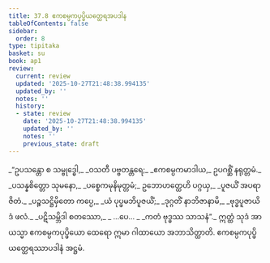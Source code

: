 ```yaml
---
title: 37.8 ဧကစမ္ပကပုပ္ဖိယတ္ထေရအပဒါန
tableOfContents: false
sidebar:
  order: 8
type: tipitaka
basket: su
book: ap1
review:
  current: review
  updated: '2025-10-27T21:48:38.994135'
  updated_by: ''
  notes: ''
  history:
  - state: review
    date: '2025-10-27T21:48:38.994135'
    updated_by: ''
    notes: ''
    previous_state: draft
---
```



<ReviewStatus review={frontmatter.review} showDetails={true} />

<HypothesisAnnotation frontmatter={frontmatter} />

<DynamicBreadcrumb />

<Division number="27" book="ap1" e="ch" v="20" p="333">

<Paragraph number="4073" type="verses" book="ap1">
_“ဥပသန္တော စ သမ္ဗုဒ္ဓေါ,_  
_ဝသတီ ပဗ္ဗတန္တရေ;_  
_ဧကစမ္ပကမာဒါယ,_  
ဥပဂစ္ဆိံ နရုတ္တမံ._  

</Paragraph>

</Division>
<Division number="28" book="ap1" e="ch" v="20" p="333">

<Paragraph number="4074" type="verses" book="ap1">
_ပသန္နစိတ္တော သုမနော,_  
_ပစ္စေကမုနိမုတ္တမံ;_  
ဥဘောဟတ္ထေဟိ ပဂ္ဂယှ,_  
_ပူဇယိံ အပရာဇိတံ._  

</Paragraph>

</Division>
<Division number="29" book="ap1" e="ch" v="20" p="333">

<Paragraph number="4075" type="verses" book="ap1">
_ပဉ္စသဋ္ဌိမှိတော ကပ္ပေ,_  
_ယံ ပုပ္ဖမဘိပူဇယိံ;_  
_ဒုဂ္ဂတိံ နာဘိဇာနာမိ,_  
_ဗုဒ္ဓပူဇာယိဒံ ဖလံ._  

</Paragraph>

</Division>
<Division number="30" book="ap1" e="ch" v="20" p="333">

<Paragraph number="4076" type="verses" book="ap1">
_ပဋိသမ္ဘိဒါ စတဿော,_  
_ …ပေ… _  
_ကတံ ဗုဒ္ဓဿ သာသနံ”._  

</Paragraph>

<Paragraph number="4077" book="ap1">
ဣတ္ထံ သုဒံ အာယသ္မာ ဧကစမ္ပကပုပ္ဖိယော ထေရော ဣမာ ဂါထာယော အဘာသိတ္ထာတိ.

</Paragraph>
</Division>

<Paragraph number="4078" type="center" book="ap1">
ဧကစမ္ပကပုပ္ဖိယတ္ထေရဿာပဒါနံ အဋ္ဌမံ.
</Paragraph>